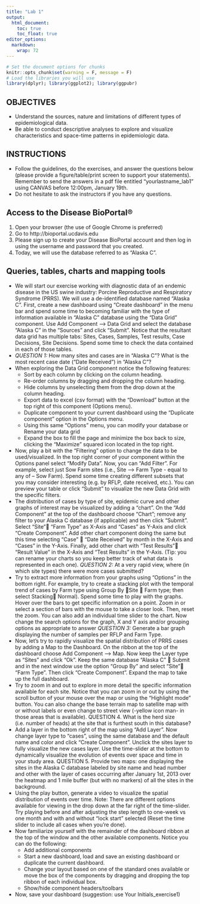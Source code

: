 ```yaml
---
title: "Lab 1"
output:
  html_document: 
    toc: true
    toc_float: true
editor_options: 
  markdown: 
    wrap: 72
---
```


```r
# Set the document options for chunks
knitr::opts_chunk$set(warning = F, message = F)
# Load the libraries you will use
library(dplyr); library(ggplot2); library(ggpubr)
```

## OBJECTIVES
  
  - Understand the sources, nature and limitations of different types of epidemiological data.
  - Be able to conduct descriptive analyses to explore and visualize characteristics and space-time patterns in epidemiologic data. 
  
## INSTRUCTIONS
  
  - Follow the guidelines, do the exercises, and answer the questions below (please provide a figure/table/print screen to support your statements). Remember to send the answers in a pdf file entitled "yourlastname_lab1" using CANVAS before 12:00pm, January 19th.
  - Do not hesitate to ask the instructors if you have any questions.
  
## Access to the Disease BioPortal®
  
  1.	Open your browser (the use of Google Chrome is preferred) 
  2.	Go to http://bioportal.ucdavis.edu 
  3.	Please sign up to create your Disease BioPortal account and then log in using the username and password that you created.
  4.	Today, we will use the database referred to as “Alaska C”.    
  
## Queries, tables, charts and mapping tools
  
  -	We will start our exercise working with diagnostic data of an endemic disease in the US swine industry: Porcine Reproductive and Respiratory Syndrome (PRRS). We will use a de-identified database named "Alaska C". First, create a new dashboard using “Create dashboard” in the menu bar and spend some time to becoming familiar with the type of information available in “Alaska C” database using the “Data Grid” component. Use Add Component --> Data Grid and select the database “Alaska C” in the "Sources" and click "Submit".  Notice that the resultant data grid has multiple tabs: Sites, Cases, Samples, Test results, Case Decisions, Site Decisions. Spend some time to check the data contained in each of those tables. 
  -	*QUESTION 1:* How many sites and cases are in “Alaska C”?  What is the most recent case date ("Date Received") in “Alaska C”?
  -	When exploring the Data Grid component notice the following features:
    -	Sort by each column by clicking on the column heading.
    -	Re-order columns by dragging and dropping the column heading.
    -	Hide columns by unselecting them from the drop down at the column heading.
    -	Export data to excel (csv format) with the “Download” button at the top right of this component (Options menu).
    -	Duplicate component to your current dashboard using the "Duplicate component" option in the Options menu.
    -	Using this same "Options" menu, you can modify your database or Rename your data grid
    -	Expand the box to fill the page and minimize the box back to size, clicking the “Maximize” squared icon located in the top right.
  -	Now, play a bit with the "Filtering" option to change the data to be used/visualized. In the top right corner of your component within the Options panel select “Modify Data”. Now, you can “Add Filter”. For example, select just Sow Farm sites (i.e., Site --> Farm Type - equal to any of – Sow Farm). Spend some time creating different subsets that you may consider interesting (e.g. by RFLP, date received, etc.). You can preview your table or click “Submit” to visualize the new Data Grid with the specific filters. 
  - The distribution of cases by type of site, epidemic curve and other graphs of interest may be visualized by adding a “chart”. On the "Add Component" at the top of the dashboard choose “Chart”; remove any filter to your Alaska C database (if applicable) and then click “Submit”. Select “Site” “Farm Type” as X-Axis and “Cases” as Y-Axis and click “Create Component”. Add other chart component doing the same but this time selecting “Case”  “Date Received” by month in the X-Axis and “Cases” in the Y-Axis. Finally, add other chart with “Test Results” “Result Value” in the X-Axis and “Test Results” in the Y-Axis. (Tip: you can rename your charts so you keep better track of what data is represented in each one). *QUESTION 2:*  At a very rapid view, where (in which site types) there were more cases submitted? 
  - Try to extract more information from your graphs using “Options” in the bottom right. For example, try to create a stacking plot with the temporal trend of cases by Farm type using Group By Site  Farm type; then select Stacking Normal). Spend some time to play with the graphs. Hover over the bars to get specific information on a point.  Zoom in or select a section of bars with the mouse to take a closer look.  Then, reset the zoom.  You can also add an individual time slider to the chart. Now change the search options for the graph, X and Y axis and/or grouping options as appropriate to answer *QUESTION 3:* Generate a bar graph displaying the number of samples per RFLP and Farm Type.
  - Now, let’s try to rapidly visualize the spatial distribution of PRRS cases by adding a Map to the Dashboard.  On the ribbon at the top of the dashboard choose Add Component --> Map. Now keep the Layer type as "Sites" and click “Ok”. Keep the same database “Alaska C”  Submit and in the next window use the option “Group By” and select “Site” “Farm Type”. Then click “Create Component”. Expand the map to take up the full dashboard.
  - Try to zoom in and out to explore in more detail the specific information available for each site. Notice that you can zoom in or out by using the scroll button of your mouse over the map or using the “Highlight mode” button. You can also change the base terrain map to satellite map with or without labels or even change to street view (-yellow icon man- in those areas that is available). QUESTION 4. What is the herd size (i.e. number of heads) at the site that is furthest south in this database?
  - Add a layer in the bottom right of the map using “Add Layer”. Now change layer type to “cases”, using the same database and the default name and color and click “Create Component”. Unclick the sites layer to fully visualize the new cases layer. Use the time-slider at the bottom to dynamically visualize the evolution of events over space and time in your study area. QUESTION 5. Provide two maps: one displaying the sites in the Alaska C database labeled by site name and head number and other with the layer of cases occurring after January 1st, 2013 over the heatmap and 1 mile buffer (but with no markers) of all the sites in the background.
  - Using the play button, generate a video to visualize the spatial distribution of events over time. Note: There are different options available for viewing in the drop down at the far right of the time-slider. Try playing before and after adjusting the step length to one-week vs one month and with and without “lock start” selected (Reset the time slider to include all cases when you’re done).
  - Now familiarize yourself with the remainder of the dashboard ribbon at the top of the window and the other available components.  Notice you can do the following:
    - Add additional components
    - Start a new dashboard, load and save an existing dashboard or duplicate the current dashboard.
    - Change your layout based on one of the standard ones available or move the box of the components by dragging and dropping the top ribbon of each individual box.
    - Show/hide component headers/toolbars
  - Now, save your dashboard (suggestion: use Your Initials_exercise1)



